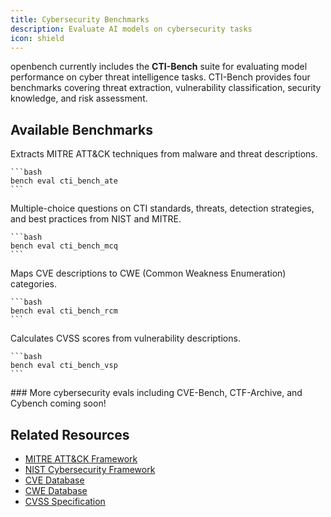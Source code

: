 ```yaml
---
title: Cybersecurity Benchmarks
description: Evaluate AI models on cybersecurity tasks
icon: shield
---
```



openbench currently includes the **CTI-Bench** suite for evaluating model performance on cyber threat intelligence tasks. CTI-Bench provides four benchmarks covering threat extraction, vulnerability classification, security knowledge, and risk assessment.

## Available Benchmarks

<CardGroup cols={2}>
  <Card title="ATE: ATT&CK Technique Extraction" icon="crosshairs">
    Extracts MITRE ATT&CK techniques from malware and threat descriptions.

    ```bash
    bench eval cti_bench_ate 
    ```
  </Card>

  <Card title="MCQ: Security Knowledge" icon="brain">
    Multiple-choice questions on CTI standards, threats, detection strategies, and best practices from NIST and MITRE.

    ```bash
    bench eval cti_bench_mcq 
    ```
  </Card>

  <Card title="RCM: Vulnerability Classification" icon="bug">
    Maps CVE descriptions to CWE (Common Weakness Enumeration) categories.

    ```bash
    bench eval cti_bench_rcm 
    ```
  </Card>

  <Card title="VSP: CVSS Score Prediction" icon="gauge">
    Calculates CVSS scores from vulnerability descriptions.

    ```bash
    bench eval cti_bench_vsp
    ```
  </Card>
</CardGroup>
### More cybersecurity evals including CVE-Bench, CTF-Archive, and Cybench coming soon!

<br/>

## Related Resources
- [MITRE ATT&CK Framework](https://attack.mitre.org/)
- [NIST Cybersecurity Framework](https://www.nist.gov/cyberframework)
- [CVE Database](https://cve.mitre.org/)
- [CWE Database](https://cwe.mitre.org/)
- [CVSS Specification](https://www.first.org/cvss/)
